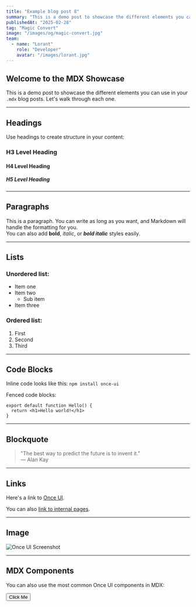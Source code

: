 ```yaml
---
title: "Example blog post 8"
summary: "This is a demo post to showcase the different elements you can use in your `.mdx` blog posts."
publishedAt: "2025-02-28"
tag: "Magic Convert"
image: "/images/og/magic-convert.jpg"
team:
  - name: "Lorant"
    role: "Developer"
    avatar: "/images/lorant.jpg"
---
```


## Welcome to the MDX Showcase

This is a demo post to showcase the different elements you can use in your `.mdx` blog posts. Let's walk through each one.

---

## Headings

Use headings to create structure in your content:

### H3 Level Heading

#### H4 Level Heading

##### H5 Level Heading

---

## Paragraphs

This is a paragraph. You can write as long as you want, and Markdown will handle the formatting for you.  
You can also add **bold**, *italic*, or ***bold italic*** styles easily.

---

## Lists

### Unordered list:
- Item one
- Item two
  - Sub item
- Item three

### Ordered list:
1. First
2. Second
3. Third

---

## Code Blocks

Inline code looks like this: `npm install once-ui`

Fenced code blocks:

```tsx
export default function Hello() {
  return <h1>Hello world!</h1>
}
```

---

## Blockquote

> "The best way to predict the future is to invent it."  
> — Alan Kay

---

## Links

Here's a link to [Once UI](https://once-ui.com).

You can also [link to internal pages](/blog).

---

## Image

![Once UI Screenshot](/images/og/magic-convert.jpg)

---

## MDX Components

You can also use the most common Once UI components in MDX:

<Button>Click Me</Button>